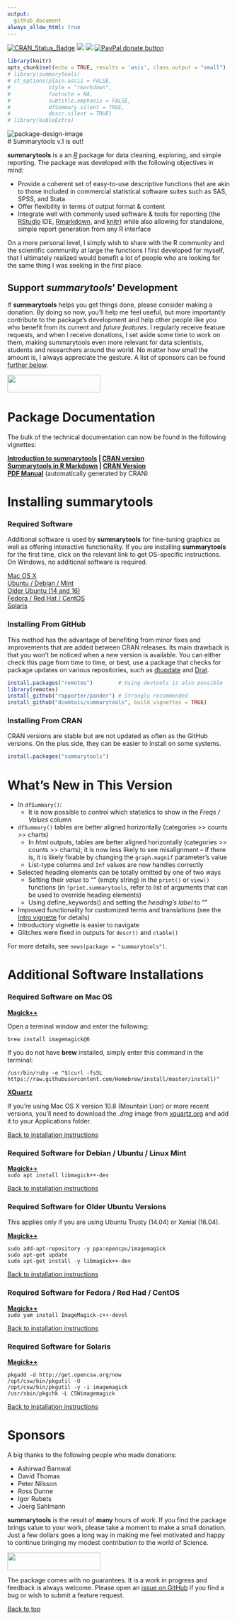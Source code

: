 ```yaml
---
output: 
  github_document
always_allow_html: true
---
```


<!-- # summarytools <a href='https://github.com/dcomtois/summarytools'><img src='img/logo.png' align="right" height="145" /></a> -->

<!-- badges -->

[![CRAN\_Status\_Badge](http://www.r-pkg.org/badges/version/summarytools)](https://cran.r-project.org/package=summarytools)
[![](http://cranlogs.r-pkg.org/badges/summarytools)](http://cran.rstudio.com/web/packages/summarytools/index.html)
[![](http://cranlogs.r-pkg.org/badges/grand-total/summarytools)](http://cran.rstudio.com/web/packages/summarytools/index.html)
<span class="badge-paypal"><a href="https://www.paypal.com/cgi-bin/webscr?cmd=_donations&business=HMN3QJR7UMT7S&item_name=Help+scientists,+data+scientists+and+analysts+around+the+globe&currency_code=CAD&source=url" title="Donate to this project using Paypal"><img src="https://img.shields.io/badge/PayPal-Donate-blue" alt="PayPal donate button" /></a></span>

```r
library(knitr)
opts_chunk$set(echo = TRUE, results = 'asis', class.output = "small")
# library(summarytools)
# st_options(plain.ascii = FALSE,
#            style = "rmarkdown",
#            footnote = NA,
#            subtitle.emphasis = FALSE,
#            dfSummary.silent = TRUE,
#            descr.silent = TRUE)
# library(kableExtra)
```

![package-design-image](img/summarytools-tabletop.png)
<a id="op"></a>  
# Summarytools v.1 is out!

**summarytools** is a an [*R*](https://www.r-project.org) package for data
cleaning, exploring, and simple reporting. The package was developed with 
the following objectives in mind:

 - Provide a coherent set of easy-to-use descriptive functions that are
   akin to those included in commercial statistical software suites such as
   SAS, SPSS, and Stata 
 - Offer flexibility in terms of output format & content  
 - Integrate well with commonly used software & tools for reporting
   (the [RStudio](https://www.rstudio.com/products/rstudio/) IDE,
   [Rmarkdown](https://rmarkdown.rstudio.com/), and 
   [knitr](https://yihui.org/knitr/)) while also allowing for standalone,
   simple report generation from any R interface

On a more personal level, I simply wish to share with the R community and
the scientific community at large the functions I first developed for myself,
that I ultimately realized would benefit a lot of people who are looking for
the same thing I was seeking in the first place. 

## Support *summarytools*' Development 

If **summarytools** helps you get things done, please consider making a 
donation. By doing so now, you'll help me feel useful, but more importantly
contribute to the package's development and help other people like you 
who benefit from its current and *future features*. I regularly receive feature
requests, and when I receive donations, I set aside some time to work on them,
making summarytools even more relevant for data scientists, students
and researchers around the world. No matter how small the amount is,
I always appreciate the gesture. A list of sponsors can be found [further 
below](#sponsors).

<a href="https://www.paypal.com/cgi-bin/webscr?cmd=_donations&business=HMN3QJR7UMT7S&item_name=Help+scientists,+data+scientists+and+analysts+around+the+globe&currency_code=CAD&source=url"><img width=210 height=40 src="img/paypal-blue.svg"></a>

# Package Documentation 

The bulk of the technical documentation can now be found in the following
vignettes:

**[Introduction to summarytools](https://htmlpreview.github.io/?https://github.com/dcomtois/summarytools/blob/master/vignettes/Introduction.html)  |  [CRAN version](https://cran.r-project.org/package=summarytools/vignettes/Introduction.html)**  
**[Summarytools in R Markdown](https://htmlpreview.github.io/?https://github.com/dcomtois/summarytools/blob/master/vignettes/summarytools-in-rmarkdown.html)  |  [CRAN Version](https://cran.r-project.org/packages=summarytools/vignettes/summarytools-in-rmarkdown.html)**  
**[PDF Manual](https://cran.r-project.org/web/packages/summarytools/summarytools.pdf)** (automatically generated by CRAN)  

# Installing summarytools

### Required Software

Additional software is used by **summarytools** for fine-tuning
graphics as well as offering interactive functionality. If you are installing
**summarytools** for the first time, click on the relevant link to get
OS-specific instructions. On Windows, no additional software is
required.

<a href="#required-mac-os">Mac OS X</a>  
<a href="#required-debian">Ubuntu / Debian / Mint</a>  
<a href="#required--older-ubuntu">Older Ubuntu (14 and 16)</a>  
<a href="#required-fedora">Fedora / Red Hat / CentOS</a>  
<a href="#required-solaris">Solaris</a>  

### Installing From GitHub

This method has the advantage of benefiting from  minor fixes and improvements
that are added between CRAN releases. Its main drawback is that you won't be
noticed when a new version is available. You can either check this page
from time to time, or best, use a package that checks for package updates
on various repositories, such as [dtupdate](https://github.com/hrbrmstr/dtupdate)
and [Drat](https://dirk.eddelbuettel.com/code/drat.html). 

```r
install.packages("remotes")        # Using devtools is also possible
library(remotes)
install_github("rapporter/pander") # Strongly recommended
install_github("dcomtois/summarytools", build_vignettes = TRUE)
```

### Installing From CRAN

CRAN versions are stable but are not updated as often as the GitHub versions.
On the plus side, they can be easier to install on some systems.

```r
install.packages("summarytools")
```

# What's New in This Version 

 - In `dfSummary()`:  
   + It is now possible to control which statistics to show in the
     *Freqs / Values* column 
 - `dfSummary()` tables are better aligned horizontally (categories >> counts >>
   charts)  
   + In *html* outputs, tables are better aligned horizontally (categories >>
     counts >> charts); it is now less likely to see misalignment -- if there
     is, it is likely fixable by changing the `graph.magnif` parameter's value 
   + List-type columns and `Inf` values are now handles correctly 
 - Selected heading elements can be totally omitted by one of two ways 
   + Setting their *value* to "" (empty string) in the `print()` or
     `view()` functions (in `?print.summarytools`, refer to list of arguments
     that can be used to override heading elements)  
   + Using define_keywords() and setting the *heading's label* to ""  
 - Improved functionality for customized terms and translations (see the
  [Intro vignette](https://cran.r-project.org/package=summarytools/vignettes/Introduction.html) for details)  
 - Introductory vignette is easier to navigate  
 - Glitches were fixed in outputs for `descr()` and `ctable()`
 
 For more details, see `news(package = "summarytools")`.


# Additional Software Installations

### <a id="required-mac-os"></a>Required Software on Mac OS

**[Magick++](https://imagemagick.org/Magick++/)**

Open a terminal window and enter the following:

  `brew install imagemagick@6`

If you do not have **brew** installed, simply enter this command
in the terminal:

  `/usr/bin/ruby -e "$(curl -fsSL https://raw.githubusercontent.com/Homebrew/install/master/install)"`

**[XQuartz](https://www.xquartz.org/)** 

If you're using Mac OS X version 10.8 (Mountain Lion) or more recent versions,
you'll need to download the _.dmg_ image from [xquartz.org](https://www.xquartz.org/) 
and add it to your Applications folder.

<a href="#installing-from-github">Back to installation instructions</a>

### <a id="required-debian"></a>Required Software for Debian / Ubuntu / Linux Mint

**[Magick++](https://imagemagick.org/Magick++/)**  
`sudo apt install libmagick++-dev`

<a href="#installing-from-github">Back to installation instructions</a>

### <a id="required-older-ubuntu"></a>Required Software for Older Ubuntu Versions
This applies only if you are using Ubuntu Trusty (14.04) or Xenial (16.04).

**[Magick++](https://imagemagick.org/Magick++/)**  
  
```
sudo add-apt-repository -y ppa:opencpu/imagemagick
sudo apt-get update
sudo apt-get install -y libmagick++-dev
```

<a href="#installing-from-github">Back to installation instructions</a>

### <a id="required-fedora"></a>Required Software for Fedora / Red Had / CentOS

**[Magick++](https://imagemagick.org/Magick++/)**  
`sudo yum install ImageMagick-c++-devel`

<a href="#installing-from-github">Back to installation instructions</a>

### <a id="required-solaris"></a>Required Software for Solaris

**[Magick++](https://imagemagick.org/Magick++/)**  
```
pkgadd -d http://get.opencsw.org/now
/opt/csw/bin/pkgutil -U
/opt/csw/bin/pkgutil -y -i imagemagick 
/usr/sbin/pkgchk -L CSWimagemagick
```

<a href="#installing-from-github">Back to installation instructions</a>


# <a id="sponsors"></a>Sponsors 

A big thanks to the following people who made donations:

- Ashirwad Barnwal  
- David Thomas  
- Peter Nilsson  
- Ross Dunne  
- Igor Rubets  
- Joerg Sahlmann  

**summarytools** is the result of **many** hours of work. If you find the
package brings value to your work, please take a moment to make a small 
donation. Just a few dollars goes a long way in making me feel motivated and
happy to continue bringing my modest contribution to the world of Science.

<a href="https://www.paypal.com/cgi-bin/webscr?cmd=_donations&business=HMN3QJR7UMT7S&item_name=Help+scientists,+data+scientists+and+analysts+around+the+globe&currency_code=CAD&source=url"><img width=210 height=40 src="img/paypal-blue.svg"></a> 


The package comes with no guarantees. It is a work in progress and
feedback is always welcome. Please open an
[issue on GitHub](https://github.com/dcomtois/summarytools/issues) if you find a
bug or wish to submit a feature request.

<a href="#top">Back to top</a>
